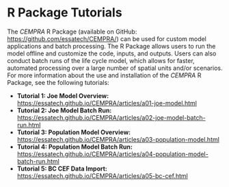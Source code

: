 # R Package Tutorials {#r-package-tutorials}

The *CEMPRA* R Package (available on GitHub: <https://github.com/essatech/CEMPRA/>) can be used for custom model applications and batch processing. The R Package allows users to run the model offline and customize the code, inputs, and outputs. Users can also conduct batch runs of the life cycle model, which allows for faster, automated processing over a large number of spatial units and/or scenarios. For more information about the use and installation of the *CEMPRA* R Package, see the following tutorials:

-   **Tutorial 1: Joe Model Overview:** <https://essatech.github.io/CEMPRA/articles/a01-joe-model.html>
-   **Tutorial 2: Joe Model Batch Run:** <https://essatech.github.io/CEMPRA/articles/a02-joe-model-batch-run.html>
-   **Tutorial 3: Population Model Overview:** <https://essatech.github.io/CEMPRA/articles/a03-population-model.html>
-   **Tutorial 4: Population Model Batch Run:** <https://essatech.github.io/CEMPRA/articles/a04-population-model-batch-run.html>
-   **Tutorial 5: BC CEF Data Import:** <https://essatech.github.io/CEMPRA/articles/a05-bc-cef.html>
